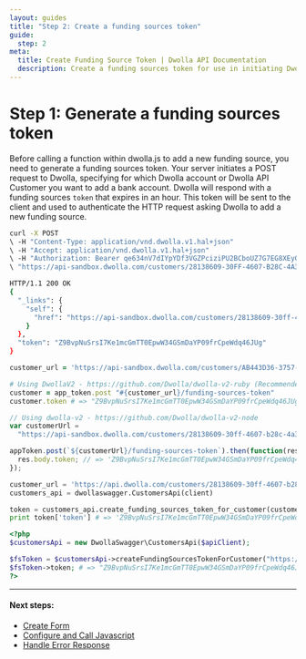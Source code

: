 ```yaml
---
layout: guides
title: "Step 2: Create a funding sources token"
guide:
  step: 2
meta:
  title: Create Funding Source Token | Dwolla API Documentation
  description: Create a funding sources token for use in initiating Dwolla.js, a powerful and secure bank account verification tool.
---
```


# Step 1: Generate a funding sources token

Before calling a function within dwolla.js to add a new funding source, you need to generate a funding sources token. Your server initiates a POST request to Dwolla, specifying for which Dwolla account or Dwolla API Customer you want to add a bank account. Dwolla will respond with a funding sources `token` that expires in an hour. This token will be sent to the client and used to authenticate the HTTP request asking Dwolla to add a new funding source.

```bash
curl -X POST
\ -H "Content-Type: application/vnd.dwolla.v1.hal+json"
\ -H "Accept: application/vnd.dwolla.v1.hal+json"
\ -H "Authorization: Bearer qe634nV7dIYpYDf3VGZPciziPU2BCboUZ7G7EG8XEyGswKkBV5"
\ "https://api-sandbox.dwolla.com/customers/28138609-30FF-4607-B28C-4A3872F8FD4A/funding-sources-token"

HTTP/1.1 200 OK
{
  "_links": {
    "self": {
      "href": "https://api-sandbox.dwolla.com/customers/28138609-30ff-4607-b28c-4a3872f8fd4a/funding-sources-token"
    }
  },
  "token": "Z9BvpNuSrsI7Ke1mcGmTT0EpwW34GSmDaYP09frCpeWdq46JUg"
}
```

```ruby
customer_url = 'https://api-sandbox.dwolla.com/customers/AB443D36-3757-44C1-A1B4-29727FB3111C'

# Using DwollaV2 - https://github.com/Dwolla/dwolla-v2-ruby (Recommended)
customer = app_token.post "#{customer_url}/funding-sources-token"
customer.token # => "Z9BvpNuSrsI7Ke1mcGmTT0EpwW34GSmDaYP09frCpeWdq46JUg"
```

```javascript
// Using dwolla-v2 - https://github.com/Dwolla/dwolla-v2-node
var customerUrl =
  "https://api-sandbox.dwolla.com/customers/28138609-30ff-4607-b28c-4a3872f8fd4a";

appToken.post(`${customerUrl}/funding-sources-token`).then(function(res) {
  res.body.token; // => 'Z9BvpNuSrsI7Ke1mcGmTT0EpwW34GSmDaYP09frCpeWdq46JUg'
});
```

```python
customer_url = 'https://api.dwolla.com/customers/28138609-30ff-4607-b28c-4a3872f8fd4a'
customers_api = dwollaswagger.CustomersApi(client)

token = customers_api.create_funding_sources_token_for_customer(customer_url)
print token['token'] # => 'Z9BvpNuSrsI7Ke1mcGmTT0EpwW34GSmDaYP09frCpeWdq46JUg'
```

```php
<?php
$customersApi = new DwollaSwagger\CustomersApi($apiClient);

$fsToken = $customersApi->createFundingSourcesTokenForCustomer("https://api-sandbox.dwolla.com/customers/28138609-30ff-4607-b28c-4a3872f8fd4a");
$fsToken->token; # => "Z9BvpNuSrsI7Ke1mcGmTT0EpwW34GSmDaYP09frCpeWdq46JUg"
?>
```

---

#### Next steps:

- [Create Form](https://developers.dwolla.com/guides/funding-sources/dwolla-js/create-form)
- [Configure and Call Javascript](https://developers.dwolla.com/guides/funding-sources/dwolla-js/configure)
- [Handle Error Response](https://developers.dwolla.com/guides/funding-sources/dwolla-js/handle-errors)
